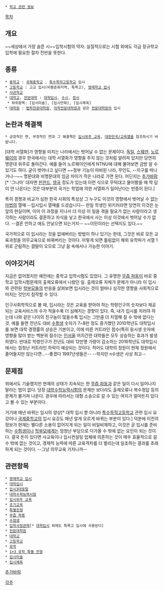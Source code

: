  * [[학교 관련 정보]]

[[목차]]
== 개요 ==
~~세상에서 가장 슬픈 시~~입학시험의 약자. 실질적으로는 시험 외에도 각급 정규학교 입학에 필요한 절차 전반을 뜻한다.

== 종류 ==
 * [[중학교]] : [[국제중학교]] , [[특수목적고등학교]] 입시
 * [[고등학교]] : 고교 입시(비평준화지역, 특목고), [[영재학교 입시]]
 * [[사관학교]]
 * [[대학교]], [[전문대학]] : [[대학입시]], [[수시]], [[정시]]
  * 하위항목: [입시미술], [입시만화], [입시체육]
 * [[대학원]] : [[법학전문대학원]], [[의학전문대학원]]과 같은 [[전문대학원]]의 입시

== 논란과 해결책 ==
 * 긍정적인 면, 부정적인 면과 그 해결책은 [[입시위주 교육]], [[대한민국/교육열]]을 참조하시기 바랍니다.

[대학 서열화]가 영향을 미치는 나라에서는 벗어날 수 없는 문제이다. [[독일]], [[스웨덴]], [[노르웨이]]의 경우 한국에서는 대학 서열화가 영향을 주지 않는 것처럼 알려져 있지만 당연히 명문대 위주로 돌아간다. 예를 들어 노르웨이인에게 NTNU에 대해 물어보면 금방 알 수 있기도 하다. 굳이 벗어나고 싶다면 ~~정부 기능이 마비된 나라, 무인도, --지구를 떠나거나--~~ 명문대와 비명문대의 임금 차이가 작은 나라로 가면 된다. 어딘지는 [[추가바람]][* '그나마' 대자면 [[핀란드]], [[영국]] 정도가 있는데 이런 식으로 무턱대고 물어봤을 때 딱 답이 안 나온다는 것은 대부분의 국가는 학업에 의한 서열화가 일어난다는 반증이 된다.]

특히 경쟁과 비교가 심한 한국 사회의 특성상 그 누구도 이것의 영향에서 벗어날 수 없는 [[마법]]의 열매 --입시입시 열매를 드셨습니다-- 만일 학생인 위키러라면 당연히 이것은 눈 앞의 현실이며, 이미 이 과정을 지나서 더 이상 이 일을 겪을 필요가 없는 사람이라고 생각하는 사람이라도 결혼하고 자식을 낳고 한국에서 사는 이상 이것에서 벗어날 수가 없다. --결혼 안하고 애도 안낳으면 되는거지-- ~~이민이라는 선택지도 있다.~~

국가적으로 이 입시라는 것을 없애버리는 방법이 하나 있기는 한데, 그것은 바로 모든 교육과정을 의무교육으로 바꿔버리는 것이다. 이렇게 되면 틀림없이 해외 유학파가 서열 1위로 군림하는 결말이 오므로 그냥 꿈 속에서나 가능한 이야기.

== 이야깃거리 ==
지금은 없어졌지만 예전에는 중학교 입학시험도 있었다. 그 유명한 [[무즙 파동]]이 바로 중학교 입학시험문제의 출제오류에서 나왔던 일. 출제오류 자체가 문제가 아니라 이 입시와 관련된 [[학부모]]들의 반응을 살펴보면 입시라는 것이 얼마나 심각한 영향을 사회적으로 미치는 것인지 짐작할 수 있다.

인구사회학적으로 볼 때, 입시라는 것은 교육을 받아야 하는 학령인구의 숫자보다 제공되는 교육서비스의 수가 적을수록 더 심해지는 경향이 있다. 즉, 내가 입시를 치러야 하는데 나와 같은 나이의 친구놈이 많을수록 입시는 그만큼 더 치열해 질 수 밖에 없다는 것. 예를 들면 전년도 대비 [[수험생]] 숫자가 7~8만 정도 증가했던 2010학년도 대학입시를 보면 대학 경쟁률의 상승은 기본이고, 이에 따른 커트라인 점수(특히 응시생 숫자에 영향을 많이 받는 백분위 점수)는 [[인서울 대학교|인서울]] 어지간한 대학들은 모두 상승하는 효과가 발생하였다. 반대로 학령인구가 전년도 대비 12만명 가량이 감소하는 2016학년도 대학입시에서는 엄청난 커트라인 하락이 예상되는 것이다. 적어도 대학의 정원이 현재 정원에서 줄어들지만 않는다면...--좋겠다 1997년생들은-- --하지만 n수생은 사상 최고--


== 문제점 ==
위에서도 기술했지만 현재의 상태가 지속되는 한 [[무즙 파동]]과 같은 일이 다시 일어나지 말라는 법이 없다. 당장 [[대학수학능력시험]]의 문제만 보더라도 출제오류나 복수정답 등의 문제가 불거져 나온다. 경우에 따라서는 대형 소송으로 갈 수 있는 여지가 얼마든지 있다고 볼 수 있는 부분이다.

거기에 매년 바뀌는 입시의 양상[* 대학 입시 뿐 아니라 [[특수목적고등학교]] 관련 입시 요강이나 [[국제중학교]]의 입시 요강도 매년 알게 모르게 바뀌는 부분이 있다.] 덕분에 이전의 정보가 현재는 별다른 소용이 없어지게 되는 일이 비일비재하고, 이것은 곧 입시를 준비하는 [[수험생]]이나 [[학부모]]에게는 엄청난 부담으로 다가올 수 밖에 없는 요인이 되는 것이다. 결국 돈이 있다면 사교육이나 입시컨설팅 업체에 의존하는 것이 매우 효율적으로 갈 수 밖에 없는 것이고, 경제적 능력에 따른 교육격차를 더 벌리는데 일조하는 결과를 초래하게 되는 것이다. --그냥 의무교육 가자니까--


== 관련항목 ==
 * [[영재학교 입시]]
 * [[대학입시]]
 * [[입시3대포탈]]
 * [[대학수학능력시험]]
 * [[입시위주 교육]]
 * [[조기교육]]
 * [[특별전형]]
 * [[무즙 파동]]
 * [[수험생]]
 * [[입학사정관제]][* [[대학입시]] 외에도 특목고 입시에 사용된다]
 * [[전문대학원]]
 * [[대학교]]
 * [[고등학교]]
 * [[유학]]
 * [[1+3 유학 특별 전형]]
 * [[입시미술]]
 * [[입시체육]]

[[추가바람]]

[[각주]]
